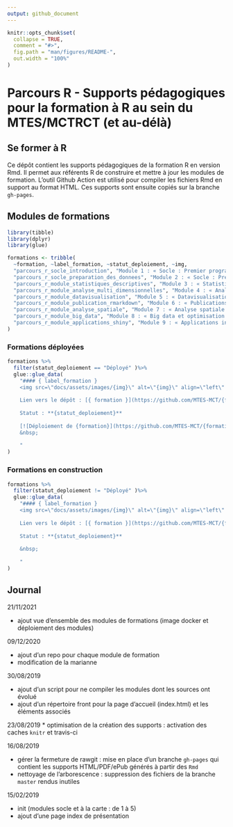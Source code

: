 ```yaml
---
output: github_document
---
```


<!-- README.md is generated from README.Rmd. Please edit that file -->

```r
knitr::opts_chunk$set(
  collapse = TRUE,
  comment = "#>",
  fig.path = "man/figures/README-",
  out.width = "100%"
)
```

# Parcours R - Supports pédagogiques pour la formation à R au sein du MTES/MCTRCT (et au-délà)


<!-- badges: start -->
<!-- badges: end -->


## Se former à R

Ce dépôt contient les supports pédagogiques de la formation R en version Rmd. Il permet aux référents R de construire et mettre à jour les modules de formation. L'outil Github Action est utilisé pour compiler les fichiers Rmd en support au format HTML. Ces supports sont ensuite copiés sur la branche `gh-pages`.

## Modules de formations

```r
library(tibble)
library(dplyr)
library(glue)
```


```r

formations <- tribble(
  ~formation, ~label_formation, ~statut_deploiement, ~img,
  "parcours_r_socle_introduction", "Module 1 : « Socle : Premier programme en R »", "Déployé", "grenouille.jpg",
  "parcours_r_socle_preparation_des_donnees", "Module 2 : « Socle : Préparation des données »", "Déployé", "martin.jpg",
  "parcours_r_module_statistiques_descriptives", "Module 3 : « Statistiques descriptives »", "Déployé", "pollinisateur.jpg",
  "parcours_r_module_analyse_multi_dimensionnelles", "Module 4 : « Analyse des données multi-dimensionnelles »", "Déployé", "crabe.jpg",
  "parcours_r_module_datavisualisation", "Module 5 : « Datavisualisation : produire des graphiques, des cartes et des tableaux »", "Déployé", "renard.jpg",
  "parcours_r_module_publication_rmarkdown", "Module 6 : « Publications reproductibles avec RMarkdown »", "En construction", "vipere.jpg",
  "parcours_r_module_analyse_spatiale", "Module 7 : « Analyse spatiale »", "Déployé", "odonate.jpg",
  "parcours_r_module_big_data", "Module 8 : « Big data et optimisation du code »", "En construction", "papillon.jpg",
  "parcours_r_module_applications_shiny", "Module 9 : « Applications interactives avec Shiny »", "En construction", "Triaenodon_obesus.jpg"
)

```


### Formations déployées

```r

formations %>% 
  filter(statut_deploiement == "Déployé" )%>% 
  glue::glue_data(
    "#### { label_formation }
    <img src=\"docs/assets/images/{img}\" alt=\"{img}\" align=\"left\" style=\"width:100px;;margin:0 20px 20px 20px\"/>
    
    Lien vers le dépôt : [{ formation }](https://github.com/MTES-MCT/{formation})
    
    Statut : **{statut_deploiement}**
    
    [![Déploiement de {formation}](https://github.com/MTES-MCT/{formation}/actions/workflows/rstudio-image-build.yml/badge.svg)](https://github.com/MTES-MCT/{formation}/actions/workflows/rstudio-image-build.yml)
    &nbsp;
    
    "
)

```

### Formations en construction

```r

formations %>% 
  filter(statut_deploiement != "Déployé" )%>% 
  glue::glue_data(
    "#### { label_formation }
    <img src=\"docs/assets/images/{img}\" alt=\"{img}\" align=\"left\" style=\"width:100px;;margin:0 20px 20px 20px\"/>
    
    Lien vers le dépôt : [{ formation }](https://github.com/MTES-MCT/{formation})
    
    Statut : **{statut_deploiement}**
    
    &nbsp;
    
    "
)

```



## Journal

21/11/2021

* ajout vue d'ensemble des modules de formations (image docker et déploiement des modules)

09/12/2020

* ajout d'un repo pour chaque module de formation
* modification de la marianne

30/08/2019

* ajout d'un script pour ne compiler les modules dont les sources ont évolué
* ajout d'un répertoire front pour la page d'accueil (index.html) et les éléments associés

23/08/2019
* optimisation de la création des supports : activation des caches `knitr` et travis-ci

16/08/2019

* gérer la fermeture de rawgit : mise en place d'un branche `gh-pages` qui contient les supports HTML/PDF/ePub générés à partir des `Rmd`
* nettoyage de l'arborescence : suppression des fichiers de la branche `master` rendus inutiles

15/02/2019

* init (modules socle et à la carte : de 1 à 5)
* ajout d'une page index de présentation

